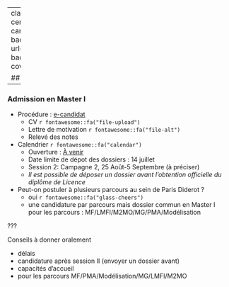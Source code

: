 
---
class: inverse, top, center
name: e-candidat
background-image: url('./img/wallace.jpg')
background-size: cover

## Postuler


---

### Admission en Master I

- Procédure : [e-candidat](https://ecandidat.app.u-paris.fr/sciences1/#!accueilView)
  + CV  `r fontawesome::fa("file-upload")`
  + Lettre de motivation `r fontawesome::fa("file-alt")`
  + Relevé des notes 

- Calendrier `r fontawesome::fa("calendar")`
  - Ouverture : [À venir]()
  - Date limite de dépot des dossiers : 14 juillet 
  - Session 2: Campagne 2,  25 Août-5 Septembre (à préciser)
  - *Il est possible de déposer un dossier avant l'obtention officielle du diplôme de Licence*

- Peut-on postuler à plusieurs parcours au sein de Paris Diderot ?
  - oui `r fontawesome::fa("glass-cheers")`
  - une candidature par parcours mais dossier commun en Master I pour les parcours : MF/LMFI/M2MO/MG/PMA/Modélisation


???

Conseils à donner oralement

- délais
- candidature après session II (envoyer un dossier avant)
- capacités d'accueil
- pour les parcours MF/PMA/Modélisation/MG/LMFI/M2MO
